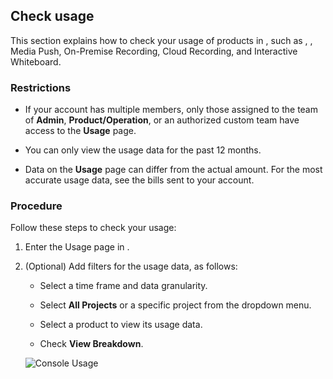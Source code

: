
## Check usage

This section explains how to check your usage of <Vg k="COMPANY" /> products in <Vg k="CONSOLE" />, such as <Vg k="ILS" />, <Vg k="BS" />, Media Push, On-Premise Recording, Cloud Recording, and Interactive Whiteboard.

### Restrictions

-   If your account has multiple members, only those assigned to the team of **Admin**, **Product/Operation**, or an authorized custom team have access to the **Usage** page.

-   You can only view the usage data for the past 12 months.

-   Data on the **Usage** page can differ from the actual amount. For the most accurate usage data, see the bills sent to your account.

### Procedure

Follow these steps to check your usage:

1.  Enter the <Link to="{{Global.AGORA_CONSOLE_URL}}/usage">Usage</Link> page in <Vg k="CONSOLE" />.

2.  (Optional) Add filters for the usage data, as follows:

    - Select a time frame and data granularity.

    - Select **All Projects** or a specific project from the dropdown menu.

    - Select a product to view its usage data.

    - Check **View Breakdown**.

    ![Console Usage](https://agora-doc.s3.us-east-1.amazonaws.com/images/common/console-usage-details.png)
